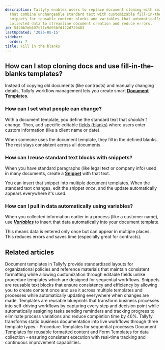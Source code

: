 ```yaml
---
description: Tallyfy enables users to replace document cloning with smart templates
  that combine unchangeable standard text with customizable fill-in-the-blank fields
  snippets for reusable content blocks and variables that automatically pull in previously
  collected data to streamline document creation and reduce errors.
id: 5420b7eb607c71c9d03bfd122d729483
lastUpdated: '2025-08-15'
sidebar:
  order: 7
title: Fill in the blanks
---
```


## How can I stop cloning docs and use fill-in-the-blanks templates?

Instead of copying old documents (like contracts) and manually changing details, Tallyfy workflow management lets you create smart **[Document Templates](/products/pro/documenting/documents/)**.

### How can I set what people can change?

With a document template, you define the standard text that *shouldn't* change. Then, add specific editable [fields (blanks)](/products/pro/documenting/documents/how-can-i-add-editable-fields-to-my-tallyfy-documents/) where users enter custom information (like a client name or date).

When someone uses the document template, they fill in the defined blanks. The rest stays consistent across all documents.

### How can I reuse standard text blocks with snippets?

When you have standard paragraphs (like legal text or company info) used in many documents, create a [**Snippet**](/products/pro/documenting/templates/snippets/) with that text.

You can insert that snippet into multiple document templates. When the standard text changes, edit the snippet *once*, and the update automatically appears everywhere it's used.

### How can I pull in data automatically using variables?

When you collected information earlier in a process (like a customer name), use [**_Variables_**](/products/pro/documenting/templates/variables/) to insert that data automatically into your document template.

This means data is entered only once but can appear in multiple places. This reduces errors and saves time (especially great for contracts).


## Related articles
<CardGrid>
<LinkTitleCard header="<b>Documenting > Documents</b>" href="/products/pro/documenting/documents/" > Document templates in Tallyfy provide standardized layouts for organizational policies and reference materials that maintain consistent formatting while allowing customization through editable fields unlike procedure templates which are designed for sequential workflows. </LinkTitleCard>
<LinkTitleCard header="<b>Templates > Snippets</b>" href="/products/pro/documenting/templates/snippets/" > Snippets are reusable text blocks that ensure consistency and efficiency by allowing you to create content once and use it across multiple templates and processes while automatically updating everywhere when changes are made. </LinkTitleCard>
<LinkTitleCard header="<b>Documenting > Templates</b>" href="/products/pro/documenting/templates/" > Templates are reusable blueprints that transform business processes into self-driving workflows by capturing every step and decision point while automatically assigning tasks sending reminders and tracking progress to eliminate process variations and reduce completion time by 40%. </LinkTitleCard>
<LinkTitleCard header="<b>Pro > Essentials</b>" href="/products/pro/documenting/" > Tallyfy transforms static business documentation into live workflows through three template types - Procedure Templates for sequential processes Document Templates for reusable formatted content and Form Templates for data collection - ensuring consistent execution with real-time tracking and continuous improvement capabilities. </LinkTitleCard>
</CardGrid>